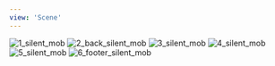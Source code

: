```yaml
---
view: 'Scene'
---
```


<Image
  src="/lovemanifest/media/galleries/silent/1_silent_mob.jpg?v=2"
  watermark="/wm:0.3:soea:4:4:0.15"
  alt="1_silent_mob"
  priority
/>
<Image
  src="/lovemanifest/media/galleries/silent/2_back_silent_mob.jpg?v=2"
  watermark="/wm:0.3:soea:4:4:0.15"
  alt="2_back_silent_mob"
/>
<Image
  src="/lovemanifest/media/galleries/silent/3_silent_mob.jpg?v=2"
  watermark="/wm:0.3:soea:4:16:0.15"
  alt="3_silent_mob"
/>
<Image
  src="/lovemanifest/media/galleries/silent/4_silent_mob.jpg?v=2"
  watermark="/wm:0.3:soea:4:16:0.15"
  alt="4_silent_mob"
/>
<Image
  src="/lovemanifest/media/galleries/silent/5_silent_mob.jpg?v=2"
  watermark="/wm:0.3:soea:4:4:0.15"
  alt="5_silent_mob"
/>
<Image
  src="/lovemanifest/media/galleries/silent/6_footer_silent_mob.jpg?v=2"
  watermark="/wm:0.3:soea:4:4:0.15"
  alt="6_footer_silent_mob"
/>
